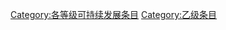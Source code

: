 {{catmore1|[[Wikipedia:可持续发展專題|Wikipedia:可持续发展專題]]}}
{{Articles by Quality|topic=可持续发展|project=可持续发展|format=TOC}}
{{emptycat}}

[[Category:各等级可持续发展条目|Category:各等级可持续发展条目]]
[[Category:乙级条目|Category:乙级条目]]